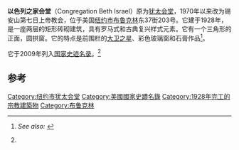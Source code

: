{{Infobox NRHP
  | name = 以色列之家会堂
  | image = Congregation Beth Israel.JPG
  | location= 美国纽约[[布鲁克林|布鲁克林]]东37街203号
  | coordinates = {{coord|40|39|8.07|N|73|56|34.52|W|region:US_type:landmark|display=inline,title}}
| locmapin = New York City#New York#USA
  | built = 1925年
  | architect = Millman, Peter
  | architecture = 罗马式、古典复兴
  | added = 2009年4月30日
  | refnum = 09000256 <ref name="nris">{{cite web|url=http://www.nps.gov/nr/listings/20090508.htm|title=National Register of Historic Places|date=2009-05-08|work=WEEKLY LIST OF ACTIONS TAKEN ON PROPERTIES:  4/27/09  THROUGH  5/01/09|publisher=National Park Service|accessdate=2017-01-23|archive-date=2017-05-26|archive-url=https://web.archive.org/web/20170526200538/https://www.nps.gov/nr/listings/20090508.htm|dead-url=no}}</ref>
}}
'''以色列之家会堂'''（Congregation Beth Israel）原为[[犹太会堂|犹太会堂]]，1970年以来改为锡安山第七日上帝教会，位于美国[[纽约市|纽约市]][[布鲁克林|布鲁克林]]东37街203号。它建于1928年，是一座两层的矩形砖砌建筑，具有罗马式和古典复兴样式元素。它有一个三角形的正面，圆拱窗。它的特点是前围栏的[[大卫之星|大卫之星]]、彩色玻璃窗和石膏作品<ref name="nrhpinv_ny">{{cite web|url=http://www.oprhp.state.ny.us/hpimaging/hp_view.asp?GroupView=102780|title=National Register of Historic Places Registration:Congregation Beth Israel|date=2008年9月|accessdate=2011-02-20|author=Kathleen A. Howe|publisher=New York State Office of Parks, Recreation and Historic Preservation|deadurl=yes|archiveurl=https://web.archive.org/web/20121019070142/http://www.oprhp.state.ny.us/hpimaging/hp_view.asp?GroupView=102780|archivedate=2012-10-19}} ''See also:'' {{cite web|url=http://www.oprhp.state.ny.us/hpimaging/hp_view.asp?GroupView=102756|title=Accompanying photos|deadurl=yes|archiveurl=https://web.archive.org/web/20121019070202/http://www.oprhp.state.ny.us/hpimaging/hp_view.asp?GroupView=102756|archivedate=2012-10-19|accessdate=2017-01-23}}</ref>。

它于2009年列入[[国家史迹名录|国家史迹名录]]。<ref name="nris"/>

==参考==
{{reflist}}
[[Category:纽约市犹太会堂|Category:纽约市犹太会堂]]
[[Category:美國國家史蹟名錄|Category:美國國家史蹟名錄]]
[[Category:1928年完工的宗教建築物|Category:1928年完工的宗教建築物]]
[[Category:布鲁克林|Category:布鲁克林]]